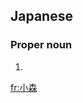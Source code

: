 ==Japanese==
{{ja-kanjitab|こ|もり|yomi=k}}

===Proper noun===
{{ja-pos|proper|こもり}}

# {{surname|lang=ja|sort=こもり}}

[[fr:小森]]